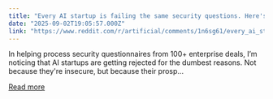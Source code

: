 ```yaml
---
title: "Every AI startup is failing the same security questions. Here's why"
date: "2025-09-02T19:05:57.000Z"
link: "https://www.reddit.com/r/artificial/comments/1n6sg61/every_ai_startup_is_failing_the_same_security/"
---
```


In helping process security questionnaires from 100+ enterprise deals, I’m noticing that AI startups are getting rejected for the dumbest reasons. Not because they're insecure, but because their prosp...

[Read more](https://www.reddit.com/r/artificial/comments/1n6sg61/every_ai_startup_is_failing_the_same_security/)
